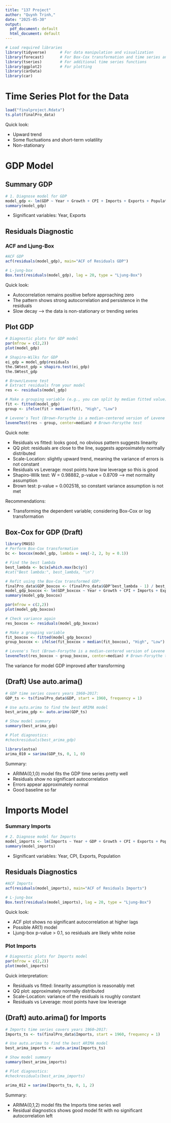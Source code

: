 ```yaml
---
title: "137 Project"
author: "Quynh Trinh,"
date: "2025-05-30"
output:
  pdf_document: default
  html_document: default
---
```


```r
# Load required libraries
library(tidyverse)      # For data manipulation and visualization
library(forecast)       # For Box-Cox transformation and time series analysis
library(tseries)        # For additional time series functions
library(ggplot2)        # For plotting
library(carData)
library(car)
```


# Time Series Plot for the Data
```r
load("finalproject.Rdata")
ts.plot(finalPro_data)
```

Quick look:

- Upward trend
- Some fluctuations and short-term volatility
- Non-stationary


# GDP Model
## Summary GDP

```r
# 1. Diagnose model for GDP
model_gdp <- lm(GDP ~ Year + Growth + CPI + Imports + Exports + Population, data = finalPro_data)
summary(model_gdp)

```
- Significant variables: Year, Exports

## Residuals Diagnostic

### ACF and Ljung-Box

```r
#ACF GDP
acf(residuals(model_gdp), main="ACF of Residuals GDP")

# L-jung-box
Box.test(residuals(model_gdp), lag = 20, type = "Ljung-Box")

```
Quick look:

- Autocorrelation remains positive before approaching zero
- The pattern shows strong autocorrelation and persistence in the residuals
- Slow decay --> the data is non-stationary or trending series


## Plot GDP

```r
# Diagnostic plots for GDP model
par(mfrow = c(2,2))
plot(model_gdp)

# Shapiro-Wilks for GDP
ei_gdp = model_gdp$residuals
the.SWtest_gdp = shapiro.test(ei_gdp)
the.SWtest_gdp

# Brown/Levene test
# Extract residuals from your model
res <- residuals(model_gdp)

# Make a grouping variable (e.g., you can split by median fitted value)
fit <- fitted(model_gdp)
group <- ifelse(fit > median(fit), "High", "Low")

# Levene's Test (Brown-Forsythe is a median-centered version of Levene's test)
leveneTest(res ~ group, center=median) # Brown-Forsythe test
```
Quick note:

- Residuals vs fitted: looks good, no obvious pattern suggests linearity
- QQ plot: residuals are close to the line, suggests approximately normally distributed
- Scale-Location: slightly upward trend, meaning the variance of errors is not constant
- Residuals vs Leverage: most points have low leverage so this is good
- Shapiro-Wilk test: W = 0.98882, p-value = 0.8709 --> met normality assumption
- Brown test: p-value = 0.002518, so constant variance assumption is not met

Recommendations:

- Transforming the dependent variable; considering Box-Cox or log transformation


## Box-Cox for GDP (Draft)

```r
library(MASS)
# Perform Box-Cox transformation
bc <- boxcox(model_gdp, lambda = seq(-2, 2, by = 0.1))

# Find the best lambda
best_lambda <- bc$x[which.max(bc$y)]
#cat("Best lambda:", best_lambda, "\n")

# Refit using the Box-Cox transformed GDP:
finalPro_data$GDP_boxcox <- (finalPro_data$GDP^best_lambda - 1) / best_lambda
model_gdp_boxcox <- lm(GDP_boxcox ~ Year + Growth + CPI + Imports + Exports + Population, data = finalPro_data)
summary(model_gdp_boxcox)

par(mfrow = c(2,2))
plot(model_gdp_boxcox)

# Check variance again
res_boxcox <- residuals(model_gdp_boxcox)

# Make a grouping variable
fit_boxcox <- fitted(model_gdp_boxcox)
group_boxcox <- ifelse(fit_boxcox > median(fit_boxcox), "High", "Low")

# Levene's Test (Brown-Forsythe is a median-centered version of Levene's test)
leveneTest(res_boxcox ~ group_boxcox, center=median) # Brown-Forsythe test
```


The variance for model GDP improved after transforming

## (Draft) Use auto.arima()

```r
# GDP time series covers years 1960–2017:
GDP_ts <- ts(finalPro_data$GDP, start = 1960, frequency = 1)

# Use auto.arima to find the best ARIMA model
best_arima_gdp <- auto.arima(GDP_ts)

# Show model summary
summary(best_arima_gdp)

# Plot diagnostics:
#checkresiduals(best_arima_gdp)

library(astsa)
arima_010 = sarima(GDP_ts, 0, 1, 0)
```
Summary:

- ARIMA(0,1,0) model fits the GDP time series pretty well
- Residuals show no significant autocorrelation
- Errors appear approximately normal
- Good baseline so far


# Imports Model

### Summary Imports

```r
# 2. Diagnose model for Imports
model_imports <- lm(Imports ~ Year + GDP + Growth + CPI + Exports + Population, data = finalPro_data)
summary(model_imports)
```
- Significant variables: Year, CPI, Exports, Population

## Residuals Diagnostics 

```r
#ACF Imports
acf(residuals(model_imports), main="ACF of Residuals Imports")

# L-jung-box
Box.test(residuals(model_imports), lag = 20, type = "Ljung-Box")

```
Quick look:

- ACF plot shows no significant autocorrelation at higher lags
- Possible AR(1) model
- Ljung-box p-value > 0.1, so residuals are likely white noise

### Plot Imports

```r
# Diagnostic plots for Imports model
par(mfrow = c(2,2))
plot(model_imports)

```

Quick interpretation:

- Residuals vs fitted: linearity assumption is reasonably met
- QQ plot: approximately normally distributed
- Scale-Location: variance of the residuals is roughly constant
- Residuals vs Leverage: most points have low leverage

## (Draft) auto.arima() for Imports

```r
# Imports time series covers years 1960–2017:
Imports_ts <- ts(finalPro_data$Imports, start = 1960, frequency = 1)

# Use auto.arima to find the best ARIMA model
best_arima_imports <- auto.arima(Imports_ts)

# Show model summary
summary(best_arima_imports)

# Plot diagnostics:
#checkresiduals(best_arima_imports)

arima_012 = sarima(Imports_ts, 0, 1, 2)
```
Summary:

- ARIMA(0,1,2) model fits the Imports time series well
- Residual diagnostics shows good model fit with no significant autocorrelation left


